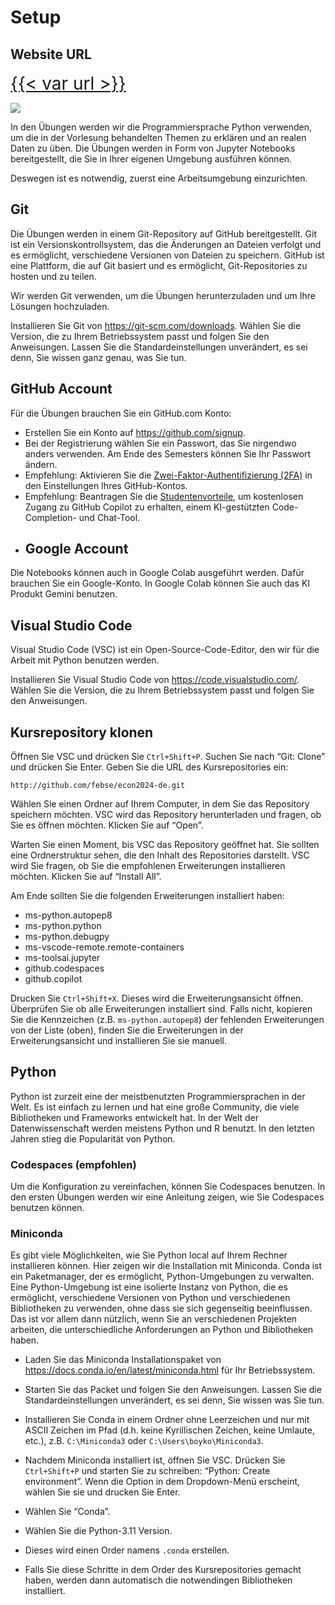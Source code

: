 # Setup {#sec-setup}

::: callout-note
## Website URL

[{{< var url >}}]({{< var url >}}){style="font-size:2em"}

![](figures/qr_code.png)
:::


In den Übungen werden wir die Programmiersprache Python verwenden, um die in der Vorlesung behandelten Themen zu erklären und an realen Daten zu üben. Die Übungen werden in Form von Jupyter Notebooks bereitgestellt, die Sie in Ihrer eigenen Umgebung ausführen können.

Deswegen ist es notwendig, zuerst eine Arbeitsumgebung einzurichten.

## Git

Die Übungen werden in einem Git-Repository auf GitHub bereitgestellt. Git ist ein Versionskontrollsystem, das die Änderungen an Dateien verfolgt und es ermöglicht, verschiedene Versionen von Dateien zu speichern. GitHub ist eine Plattform, die auf Git basiert und es ermöglicht, Git-Repositories zu hosten und zu teilen.

Wir werden Git verwenden, um die Übungen herunterzuladen und um Ihre Lösungen hochzuladen.

Installieren Sie Git von <https://git-scm.com/downloads>. Wählen Sie die Version, die zu Ihrem Betriebssystem passt und folgen Sie den Anweisungen. Lassen Sie die Standardeinstellungen unverändert, es sei denn, Sie wissen ganz genau, was Sie tun.

## GitHub Account

Für die Übungen brauchen Sie ein GitHub.com Konto:

-   Erstellen Sie ein Konto auf <https://github.com/signup>.
-   Bei der Registrierung wählen Sie ein Passwort, das Sie nirgendwo anders verwenden. Am Ende des Semesters können Sie Ihr Passwort ändern.
-   Empfehlung: Aktivieren Sie die [Zwei-Faktor-Authentifizierung (2FA)](https://docs.github.com/en/authentication/securing-your-account-with-two-factor-authentication-2fa/configuring-two-factor-authentication#configuring-two-factor-authentication-using-github-mobile) in den Einstellungen Ihres GitHub-Kontos.
-   Empfehlung: Beantragen Sie die [Studentenvorteile](https://education.github.com/discount_requests/application), um kostenlosen Zugang zu GitHub Copilot zu erhalten, einem KI-gestützten Code-Completion- und Chat-Tool.
-   
## Google Account

Die Notebooks können auch in Google Colab ausgeführt werden. Dafür brauchen Sie ein Google-Konto. In Google Colab können Sie auch das KI Produkt Gemini benutzen.


## Visual Studio Code

Visual Studio Code (VSC) ist ein Open-Source-Code-Editor, den wir für die Arbeit mit Python benutzen werden.

Installieren Sie Visual Studio Code von <https://code.visualstudio.com/>. Wählen Sie die Version, die zu Ihrem Betriebssystem passt und folgen Sie den Anweisungen.

## Kursrepository klonen

Öffnen Sie VSC und drücken Sie `Ctrl+Shift+P`. Suchen Sie nach "Git: Clone" und drücken Sie Enter. Geben Sie die URL des Kursrepositories ein:

``` plaintext
http://github.com/febse/econ2024-de.git
```

Wählen Sie einen Ordner auf Ihrem Computer, in dem Sie das Repository speichern möchten. VSC wird das Repository herunterladen und fragen, ob Sie es öffnen möchten. Klicken Sie auf "Open".

Warten Sie einen Moment, bis VSC das Repository geöffnet hat. Sie sollten eine Ordnerstruktur sehen, die den Inhalt des Repositories darstellt. VSC wird Sie fragen, ob Sie die empfohlenen Erweiterungen installieren möchten. Klicken Sie auf "Install All".

Am Ende sollten Sie die folgenden Erweiterungen installiert haben:

-   ms-python.autopep8
-   ms-python.python
-   ms-python.debugpy
-   ms-vscode-remote.remote-containers
-   ms-toolsai.jupyter
-   github.codespaces
-   github.copilot

Drucken Sie `Ctrl+Shift+X`. Dieses wird die Erweiterungsansicht öffnen. Überprüfen Sie ob alle Erweiterungen installiert sind. Falls nicht, kopieren Sie die Kennzeichen (z.B. `ms-python.autopep8`) der fehlenden Erweiterungen von der Liste (oben), finden Sie die Erweiterungen in der Erweiterungsansicht und installieren Sie sie manuell.

## Python

Python ist zurzeit eine der meistbenutzten Programmiersprachen in der Welt. Es ist einfach zu lernen und hat eine große Community, die viele Bibliotheken und Frameworks entwickelt hat. In der Welt der Datenwissenschaft werden meistens Python und R benutzt. In den letzten Jahren stieg die Popularität von Python.

### Codespaces (empfohlen)

Um die Konfiguration zu vereinfachen, können Sie Codespaces benutzen. In den ersten Übungen werden wir eine Anleitung zeigen, wie Sie Codespaces benutzen können.

### Miniconda

Es gibt viele Möglichkeiten, wie Sie Python local auf Ihrem Rechner installieren können. Hier zeigen wir die Installation mit Miniconda. Conda ist ein Paketmanager, der es ermöglicht, Python-Umgebungen zu verwalten. Eine Python-Umgebung ist eine isolierte Instanz von Python, die es ermöglicht, verschiedene Versionen von Python und verschiedenen Bibliotheken zu verwenden, ohne dass sie sich gegenseitig beeinflussen. Das ist vor allem dann nützlich, wenn Sie an verschiedenen Projekten arbeiten, die unterschiedliche Anforderungen an Python und Bibliotheken haben.

-   Laden Sie das Miniconda Installationspaket von <https://docs.conda.io/en/latest/miniconda.html> für Ihr Betriebssystem.

-   Starten Sie das Packet und folgen Sie den Anweisungen. Lassen Sie die Standardeinstellungen unverändert, es sei denn, Sie wissen was Sie tun.

-   Installieren Sie Conda in einem Ordner ohne Leerzeichen und nur mit ASCII Zeichen im Pfad (d.h. keine Kyrillischen Zeichen, keine Umlaute, etc.), z.B. `C:\Miniconda3` oder `C:\Users\boyko\Miniconda3`.

-   Nachdem Miniconda installiert ist, öffnen Sie VSC. Drücken Sie `Ctrl+Shift+P` und starten Sie zu schreiben: "Python: Create environment". Wenn die Option in dem Dropdown-Menü erscheint, wählen Sie sie und drucken Sie Enter.

-   Wählen Sie "Conda".

-   Wählen Sie die Python-3.11 Version.

-   Dieses wird einen Order namens `.conda` erstellen.

-   Falls Sie diese Schritte in dem Order des Kursrepositories gemacht haben, werden dann automatisch die notwendingen Bibliotheken installiert.

